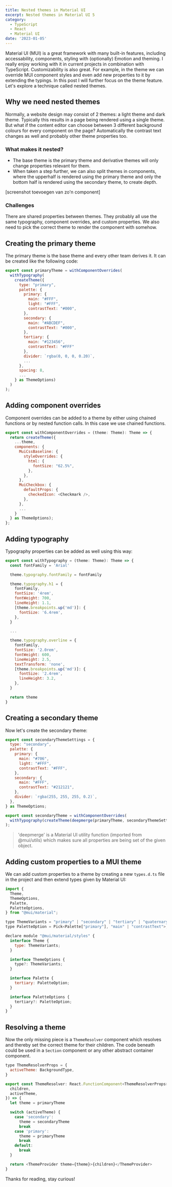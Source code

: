 ```yaml
---
title: Nested themes in Material UI
excerpt: Nested themes in Material UI 5
category:
  - TypeScript
  - React
  - Material UI
date: '2023-01-05'
---
```


Material UI (MUI) is a great framework with many built-in features, including accessability, components, styling with (optionally) Emotion and theming.
I really enjoy working with it in current projects in combination with TypeScript. Customizability is also great. For example, in the theme we can override MUI component styles and
even add new properties to it by extending the typings. In this post I will further focus on the theme feature. Let's explore a technique called nested themes.

## Why we need nested themes

Normally, a website design may consist of 2 themes: a light theme and dark theme. Typically this results in a page being rendered using a single theme.
But what if the content editor can choose between 3 different background colours for every component on the page? Automatically the contrast text changes as well and probably other theme properties too.

### What makes it nested?

- The base theme is the primary theme and derivative themes will only change properties relevant for them.
- When taken a step further, we can also split themes in components, where the upperhalf is rendered using the primary theme and only the bottom half is rendered using the secondary theme, to create depth.

[screenshot toevoegen van zo'n component]

### Challenges

There are shared properties between themes. They probably all use the same typography, component overrides, and custom properties. We also need to pick the correct theme to render the component with somehow.

## Creating the primary theme

The primary theme is the base theme and every other team derives it. It can be created like the following code:

```javascript
export const primaryTheme = withComponentOverrides(
  withTypography(
    createTheme({
      type: "primary",
      palette: {
        primary: {
          main: "#FFF",
          light: "#FFF",
          contrastText: "#000",
        },
        secondary: {
          main: "#ABCDEF",
          contrastText: "#000",
        },
        tertiary: {
          main: "#123456",
          contrastText: "#FFF"
        },
        divider: `rgba(0, 0, 0, 0.20)`,
        ...
      },
      spacing: 8,
      ...
    } as ThemeOptions)
  )
);
```

## Adding component overrides

Component overrides can be added to a theme by either using chained functions or by nested function calls.
In this case we use chained functions.

```javascript
export const withComponentOverrides = (theme: Theme): Theme => {
  return createTheme({
    ...theme,
    components: {
      MuiCssBaseline: {
        styleOverrides: {
          html: {
            fontSize: "62.5%",
          },
        },
      },
      MuiCheckbox: {
        defaultProps: {
          checkedIcon: <Checkmark />,
        },
      },
      ...
    }
  } as ThemeOptions);
};
```

## Adding typography

Typography properties can be added as well using this way:

```javascript
export const withTypography = (theme: Theme): Theme => {
  const fontFamily = 'Arial'

  theme.typography.fontFamily = fontFamily

  theme.typography.h1 = {
    fontFamily,
    fontSize: '4rem',
    fontWeight: 700,
    lineHeight: 1.1,
    [theme.breakpoints.up('md')]: {
      fontSize: '6.4rem',
    },
  }

  ...

  theme.typography.overline = {
    fontFamily,
    fontSize: '2.0rem',
    fontWeight: 600,
    lineHeight: 2.5,
    textTransform: 'none',
    [theme.breakpoints.up('md')]: {
      fontSize: '2.4rem',
      lineHeight: 3.2,
    },
  }

  return theme
}
```

## Creating a secondary theme

Now let's create the secondary theme:

```javascript
export const secondaryThemeSettings = {
  type: "secondary",
  palette: {
    primary: {
      main: "#706",
      light: "#FFF",
      contrastText: "#FFF",
    },
    secondary: {
      main: "#FFF",
      contrastText: "#212121",
    },
    divider: `rgba(255, 255, 255, 0.2)`,
  },
} as ThemeOptions;

export const secondaryTheme = withComponentOverrides(
  withTypography(createTheme(deepmerge(primaryTheme, secondaryThemeSettings)))
);
```

> 'deepmerge' is a Material UI utility function (imported from @mui/utils) which makes sure all properties are being set of the given object.

## Adding custom properties to a MUI theme

We can add custom properties to a theme by creating a new `types.d.ts` file in the project and then extend types given by Material UI:

```javascript
import {
  Theme,
  ThemeOptions,
  Palette,
  PaletteOptions,
} from "@mui/material";

type ThemeVariants = "primary" | "secondary" | "tertiary" | "quaternary";
type PaletteOption = Pick<Palette["primary"], "main" | "contrastText">;

declare module "@mui/material/styles" {
  interface Theme {
    type: ThemeVariants;
  }

  interface ThemeOptions {
    type?: ThemeVariants;
  }

  interface Palette {
    tertiary: PaletteOption;
  }

  interface PaletteOptions {
    tertiary?: PaletteOption;
  }
}
```

## Resolving a theme

Now the only missing piece is a `ThemeResolver` component which resolves and thereby set the correct theme for their children.
The code beneath could be used in a `Section` component or any other abstract container component.

```javascript
type ThemeResolverProps = {
  activeTheme: BackgroundType,
}

export const ThemeResolver: React.FunctionComponent<ThemeResolverProps> = ({
  children,
  activeTheme,
}) => {
  let theme = primaryTheme

  switch (activeTheme) {
    case 'secondary':
      theme = secondaryTheme
      break
    case 'primary':
      theme = primaryTheme
      break
    default:
      break
  }

  return <ThemeProvider theme={theme}>{children}</ThemeProvider>
}
```

Thanks for reading, stay curious!
